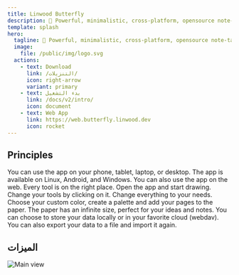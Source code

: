 ```yaml
---
title: Linwood Butterfly
description: 🎨 Powerful, minimalistic, cross-platform, opensource note-taking app 🎨
template: splash
hero:
  tagline: 🎨 Powerful, minimalistic, cross-platform, opensource note-taking app 🎨
  image:
    file: /public/img/logo.svg
  actions:
    - text: Download
      link: /التنزيلات/
      icon: right-arrow
      variant: primary
    - text: بدء التشغيل
      link: /docs/v2/intro/
      icon: document
    - text: Web App
      link: https://web.butterfly.linwood.dev
      icon: rocket
---
```



## Principles

<CardGrid stagger>
	<Card title="Cross platform" icon="laptop">
		You can use the app on your phone, tablet, laptop, or desktop. The app is available on Linux, Android, and Windows. You can also use the app on the web.
	</Card>
	<Card title="Simple and intuitive" icon="puzzle">
		Every tool is on the right place. Open the app and start drawing. Change your tools by clicking on it.
	</Card>
	<Card title="Customizable" icon="pencil">
		Change everything to your needs. Choose your custom color, create a palette and add your pages to the paper. The paper has an infinite size, perfect for your ideas and notes.
	</Card>
	<Card title="Choose where your data is stored" icon="open-book">
		You can choose to store your data locally or in your favorite cloud (webdav). You can also export your data to a file and import it again.
	</Card>
</CardGrid>

## الميزات

![Main view](@assets/img/main.png)

<CardGrid stagger>
	<Card title="Let your ideas flow on an infinite canvas">
	</Card>
	<Card title="Use your pen, markdown or rich text to let your ideas flow">
	</Card>
	<Card title="Load PDF, SVG, PNG and more files into your notes or take pictures from the camera">
	</Card>
	<Card title="Structure your notes by adding areas and waypoints or use multiple pages">
	</Card>
</CardGrid>

<LinkCard title="Download today" href="/downloads/" />
